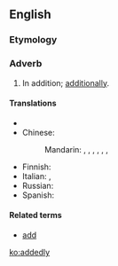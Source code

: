 ==English==

===Etymology===
{{suffix|added|ly}}

===Adverb===
{{en-adv|-}}

# In addition; [[additionally]].

====Translations====
{{trans-top|in addition}}
* {{trreq|ca}}
* Chinese:
*: Mandarin: {{t-|cmn|並且|sc=Hani}}, {{t-|cmn|并且|tr=bìngqiě|sc=Hani}}, {{t-|cmn|而且|tr=érqiě|sc=Hani}}, {{t|cmn|還有|sc=Hani}}, {{t|cmn|还有|tr=háiyǒu|sc=Hani}}, {{t|cmn|況且|sc=Hani}}, {{t|cmn|况且|tr=kuàngqiě|sc=Hani}}
{{trans-mid}}
* Finnish: {{t+|fi|lisäksi}}
* Italian: {{t-|it|in aggiunta}}, {{t-|it|addizionalmente}}
* Russian: {{t-|ru|добавочно|tr=dobávočno}}
* Spanish: {{t+|es|también}}
{{trans-bottom}}

====Related terms====
* [[add]]

[[ko:addedly]]